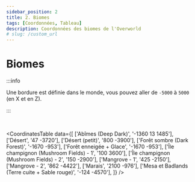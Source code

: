 ```yaml
---
sidebar_position: 2
title: 2. Biomes
tags: [Coordonnées, Tableau]
description: Coordonnées des biomes de l'Overworld
# slug: /custom_url
---
```



# Biomes

:::info

Une bordure est définie dans le monde, vous pouvez aller de `-5000` à `5000` (en X et en Z).

:::

<br/>

<CoordinatesTable 
  data={[
    ['Abîmes (Deep Dark)', '-1360 13 1485'],
    ['Désert', '47 -3720'],
    ['Désert (petit)', '800 -3900'],
    ['Forêt sombre (Dark Forest)', '-1670 -953'],
    ['Forêt enneigée + Glace', '-1670 -953'],
    ['Île champignon (Mushroom Fields) - 1', '100 3600'],
    ['Île champignon (Mushroom Fields) - 2', '150 -2900'],
    ['Mangrove - 1', '425 -2150'],
    ['Mangrove - 2', '862 -4422'],
    ['Marais', '2100 -976'],
    ['Mesa et Badlands (Terre cuite + Sable rouge)', '-124 -4570'],
  ]}
/>